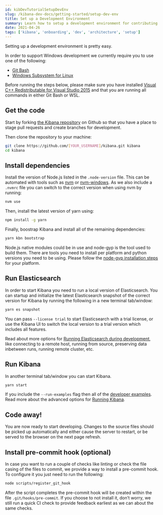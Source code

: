 ---
id: kibDevTutorialSetupDevEnv
slug: /kibana-dev-docs/getting-started/setup-dev-env
title: Set up a Development Environment
summary: Learn how to setup a development environment for contributing to the Kibana repository
date: 2021-04-26
tags: ['kibana', 'onboarding', 'dev', 'architecture', 'setup']
---

Setting up a development environment is pretty easy.

<DocCallOut title="A note about Windows">
  In order to support Windows development we currently require you to use one of the following:

- [Git Bash](https://git-scm.com/download/win)
- [Windows Subsystem for Linux](https://docs.microsoft.com/en-us/windows/wsl/about)

Before running the steps below, please make sure you have installed [Visual C++ Redistributable for Visual Studio 2015](https://www.microsoft.com/en-us/download/details.aspx?id=48145) and that you are running all commands in either Git Bash or WSL.

</DocCallOut>

## Get the code

Start by forking [the Kibana repository](https://github.com/elastic/kibana) on Github so that you have a place to stage pull requests and create branches for development.

Then clone the repository to your machine:

```sh
git clone https://github.com/[YOUR_USERNAME]/kibana.git kibana
cd kibana
```

## Install dependencies

Install the version of Node.js listed in the `.node-version` file. This can be automated with tools such as [nvm](https://github.com/creationix/nvm) or [nvm-windows](https://github.com/coreybutler/nvm-windows). As we also include a `.nvmrc` file you can switch to the correct version when using nvm by running:

```sh
nvm use
```

Then, install the latest version of yarn using:

```sh
npm install -g yarn
```

Finally, boostrap Kibana and install all of the remaining dependencies:

```sh
yarn kbn bootstrap
```

Node.js native modules could be in use and node-gyp is the tool used to build them. There are tools you need to install per platform and python versions you need to be using. Please follow the [node-gyp installation steps](https://github.com/nodejs/node-gyp#installation) for your platform.

## Run Elasticsearch

In order to start Kibana you need to run a local version of Elasticsearch. You can startup and initialize the latest Elasticsearch snapshot of the correct version for Kibana by running the following in a new terminal tab/window:

```sh
yarn es snapshot
```

You can pass `--license trial` to start Elasticsearch with a trial license, or use the Kibana UI to switch the local version to a trial version which includes all features.

Read about more options for [Running Elasticsearch during development](https://www.elastic.co/guide/en/kibana/current/running-elasticsearch.html), like connecting to a remote host, running from source, preserving data inbetween runs, running remote cluster, etc.

## Run Kibana

In another terminal tab/window you can start Kibana.

```sh
yarn start
```

If you include the `--run-examples` flag then all of the [developer examples](https://github.com/elastic/kibana/tree/{branch}/examples). Read more about the advanced options for [Running Kibana](https://www.elastic.co/guide/en/kibana/current/running-kibana-advanced.html).

## Code away!

You are now ready to start developing. Changes to the source files should be picked up automatically and either cause the server to restart, or be served to the browser on the next page refresh.

## Install pre-commit hook (optional)

In case you want to run a couple of checks like linting or check the file casing of the files to commit, we provide a way to install a pre-commit hook. To configure it you just need to run the following:

```sh
node scripts/register_git_hook
```

After the script completes the pre-commit hook will be created within the file `.git/hooks/pre-commit`. If you choose to not install it, don’t worry, we still run a quick CI check to provide feedback earliest as we can about the same checks.
